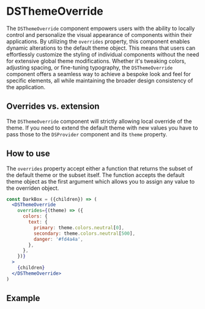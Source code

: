

<Meta title="Theme/DSThemeOverride" component={DSThemeOverride} />

# DSThemeOverride

The `DSThemeOverride` component empowers users with the ability to locally control and personalize the
visual appearance of components within their applications. By utilizing the `overrides` property,
this component enables dynamic alterations to the default theme object. This means that users can
effortlessly customize the styling of individual components without the need for extensive global
theme modifications. Whether it's tweaking colors, adjusting spacing, or fine-tuning typography, the
`DSThemeOverride` component offers a seamless way to achieve a bespoke look and feel for specific
elements, all while maintaining the broader design consistency of the application.

## Overrides vs. extension
The `DSThemeOverride` component will strictly allowing local override of the theme. If you need to
extend the default theme with new values you have to pass those to the `DSProvider` component and its
`theme` property.

## How to use

The `overrides` property accept either a function that returns the subset of the default theme or
the subset itself. The function accepts the default theme object as the first argument which allows
you to assign any value to the overriden object.

<ArgsTable of={DSThemeOverride} />

```jsx
const DarkBox = ({children}) => (
  <DSThemeOverride
    overrides={(theme) => ({
      colors: {
        text: {
          primary: theme.colors.neutral[0],
          secondary: theme.colors.neutral[500],
          danger: '#fd4a4a',
        },
      },
    })}
  >
    {children}
  </DSThemeOverride>
)
```

## Example
<div style={{display: 'flex', justifyContent: 'center'}}>
<Story id="components-typography-text--dark-mode" />
</div>
<Source type="dynamic" id="components-typography-text--dark-mode" />
